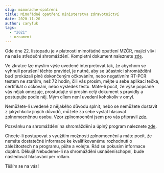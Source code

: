 ```yaml
---
slug: mimoradne-opatreni
title: Mimořádné opatření ministerstva zdravotnictví
date: 2020-11-20
author: caryfuk
tags:
  - "2021"
  - oznameni
---
```


Ode dne 22. listopadu je v platnosti mimořádné opatření MZČR, mající vliv i na naše středeční shromáždění. Kompletní dokument naleznete [zde](https://www.vlada.cz/assets/epidemie-koronaviru/dulezite-informace/omezeni-maloobchodu--cele-zneni-1037.pdf).

Ve zkratce lze myslím výše uvedené interpretovat tak, že abychom se vyhnuli porušení těchto pravidel, je nutné, aby se účastníci shromáždění buď prokázali plně dokončeným očkováním, nebo negativním RT-PCR testem ne starším, než 72 hodin, čili vás prosím, mějte u sebe aplikaci tečka, certifikát o očkování, nebo výsledek testu. Máte-li pocit, že výše popsané vás nějak omezuje, prostudujte si prosím celý dokument s pravidly a postupujte podle něj. Mým cílem není uvedení kohokoliv v omyl.

Nemůžete-li uvedené z nějakého důvodu splnit, nebo se nemůžete dostavit z jakýchkoliv jiných důvodů, můžete za sebe vyslat hlasovat zplnomocněnou osobu. Vzor zplnomocnění jsem pro vás připravil [zde](https://docs.google.com/document/d/11Rks7gONIiRVoMnwvaUoMFORcq73nG3IsBOCxQbq_Co/edit?usp=sharing).

Pozvánku na shromáždění na shromáždění a úplný program naleznete [zde](https://zelenecska.info/posts/pozvanka-2021-listopad).

Chcete-li postupovat s využitím možnosti zplnomocnění a máte pocit, že nemáte dostatečné informace ke kvalifikovanému rozhodnutí o záležitostech na programu, pište a volejte. Rád se pokusím informace doplnit. Děkuji! Nebudeme-li na shromáždění usnášeníschopní, bude následovat hlasování per rollam.

Těším se na vás!

